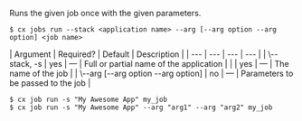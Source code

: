 Runs the given job once with the given parameters.

<Tabs >
<Tab label="Usage">

```shell
$ cx jobs run --stack <application name> --arg [--arg option --arg option] <job name>
```
</Tab>
    
<Tab label="arguments">
| Argument | Required? | Default | Description |
|  ---  |  ---  |  ---  |  ---  |
| \--stack, -s <application name> | yes | — | Full or partial name of the application |
| <job name> | yes | — | The name of the job |
| \--arg [--arg option --arg option] | no | — | Parameters to be passed to the job |
</Tab>
<Tab label="examples">

```shell
$ cx job run -s "My Awesome App" my_job
$ cx job run -s "My Awesome App" --arg "arg1" --arg "arg2" my_job
```

</Tab>
</Tabs>